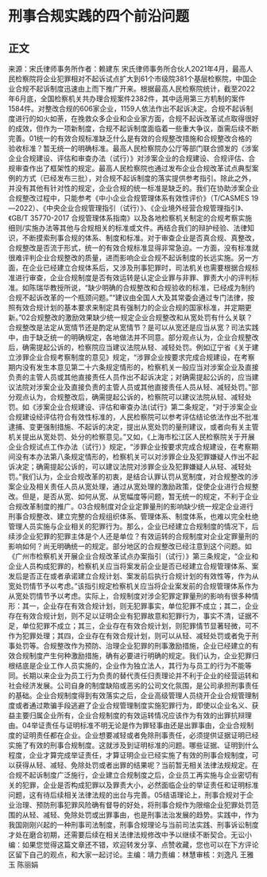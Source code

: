 # 刑事合规实践的四个前沿问题
## 正文
来源：宋氏律师事务所作者：赖建东 宋氏律师事务所合伙人2021年4月，最高人民检察院将企业犯罪相对不起诉试点扩大到61个市级院381个基层检察院，中国企业合规不起诉制度迅速由上而下推广开来。根据最高人民检察院统计，截至2022年6月底，全国检察机关共办理合规案件2382件，其中适用第三方机制的案件1584件。对整改合规的606家企业，1159人依法作出不起诉决定。合规不起诉制度进行的如火如荼，在挽救众多企业和企业家方面，合规不起诉改革试点取得很好的成效，但作为一项新制度，合规不起诉制度面临着一些重大争议，亟需后续不断完善。01统一的有效合规标准缺乏什么是有效的合规整改措施和合规整改合格的验收标准？暂无统一的明确标准。最高人民检察院办公厅等部门联合颁发的《涉案企业合规建设、评估和审查办法（试行）》对涉案企业的合规建设、合规评估、合规审查作出了框架性的规定。最高人民检察院也通过发布企业合规改革试点典型案例的方式（已经发布三批），对合规不起诉制度的落实提供参考指引。除此之外，并没有其他有针对性的规定，企业合规的统一标准是缺乏的。我们在协助涉案企业合规整改过程中，只能参考《中小企业合规管理体系有效性评价》（T/CASMES 19—2022）、《中央企业合规管理指引（试行）》、《企业境外经营合规管理指引》、《GB/T 35770-2017 合规管理体系指南》以及各地检察机关制定的合规考察实施细则/实施办法等其他与合规相关的标准或文件。再结合我们的辩护经验、法律知识，不断摸索刑事合规的体系、制度和标准。对于审查企业是否真合规、真整改，合规整改是否流于形式，统一的有效合规标准显得非常急迫。一方面，没有标准就很难评判企业合规整改的质量，进而影响企业合规不起诉制度的长远实施。另一方面，在企业已经建立合规体系后，又涉及刑事犯罪时，司法机关也需要根据合规标准进行审查，企业合规制度是否有效运转是认定企业罪与非罪、罪责大小的评判标准。如陈瑞华教授所说，“缺少明确的合规整改和合规验收的标准，已经成为制约合规不起诉改革的一个瓶颈问题。”“建议由全国人大及其常委会通过专门法律，按照有效合规计划的基本要求来制定具有强制力的企业合规的国家标准，并定期更新。”02合规整改的激励效果缺少统一规定企业合规整改和从宽处罚有什么关联？合规整改是法定从宽情节还是酌定从宽情节？是可以从宽还是应当从宽？司法实践中，由于缺乏统一的明确规定，各地做法并不同意。部分观点认为，企业合规整改后，确需提起公诉的，检察院应当建议法院从轻、减轻处罚。例如辽宁省《关于建立涉罪企业合规考察制度的意见》规定，“涉罪企业按要求完成合规建设，在考察期内没有发生本意见第二十六条规定情形的，检察机关一般应当对涉案企业及直接负责的主管人员或其他直接责任人员作出不起诉决定；对确需提起公诉的，应当建议法院对涉案企业及直接负责的主管人员或其他直接责任人员从轻、减轻处罚。”部分观点认为，合规整改后，确需提起公诉的，检察院可以建议法院从轻、减轻处罚。如《涉案企业合规建设、评估和审查办法(试行》第二条规定，“对于涉案企业合规建设经评估符合有效性标准的，人民检察院可以参考评估结论依法作出不批准逮捕、变更强制措施、不起诉的决定，提出从宽处罚的量刑建议，或者向有关主管机关提出从宽处罚、处分的检察意见。”又如，《上海市松江区人民检察院关于开展企业合规试点工作办法（试行）》规定，“涉罪企业按要求完成合规建设，在考察期间没有本办法第八条规定情形的，检察机关可以对涉罪企业及犯罪嫌疑人作出不起诉决定；确需提起公诉的，可以建议法院对涉罪企业及犯罪嫌疑人从轻、减轻处罚。”我们认为，企业合规改革的初衷，是结合认罪认罚从宽制度，对合规整改的涉案企业及相关责任人员从宽处理，通过从宽处理的激励政策，促使企业进行合规整改。但是，是否从宽、如何从宽、从宽幅度等问题，暂无统一的规定，不利于企业合规改革制度的推广。03合规制度对企业定罪量刑的影响缺少统一规定企业进行刑事合规整改、建立完整的合规组织体系、管理体系、制度体系，也难以完全杜绝管理人员实施与企业相关的犯罪行为。那么，企业已经建立合规制度的情况下，后续涉企业犯罪的犯罪主体是个人还是单位？有效运转的合规制度对企业定罪量刑的影响如何？尚无明确统一的规定。部分地区的合规整改已经注意到这个问题。如《广州市检察机关开展企业合规改革试点办案指引（试行）》第三条规定，“企业和企业人员构成犯罪的，检察机关应当将案发前企业是否已经建立合规管理体系、案发后是否正在或者承诺建立合规计划、案发前后执行合规计划的有效性等，作为从宽处罚情节予以考虑。”该指引规定检察机关应当将企业案发前的合规管理体系作为从宽处罚情节予以考虑。实际上，合规制度对涉企犯罪定罪量刑的影响有很多种情形：其一，企业存在有效合规计划，则无犯罪事实，单位犯罪不成立；其二，企业存在有效合规计划，则不足以证明企业有犯罪故意和犯罪行为，事实不清，证据不足，单位犯罪不成立；其三，企业存在有效合规计划，则犯罪情节显著轻微，可不作为犯罪处理；其四，企业存在有效合规计划，则可以从轻、减轻处罚或者免于刑事处罚等。合规整改作为预防、治理企业犯罪的刑事激励措施，企业已经建立的有效合规制度产生何种激励措施，确有必要进行明确的规定。我们认为，企业犯罪归根结底是企业工作人员实施的，企业作为独立法人，其行为与员工的行为不能等同。长期以来企业为员工行为负责的替代责任归责理论并不利于企业的经营运转和社会经济发展。公司自身的制度缺陷或恶劣的公司文化氛围，是公司承担刑事责任的基础。企业合规制度得到有效落实之后，企业高级管理人员绕开企业合规管理制度或者通过欺骗手段逃避了企业合规管理制度实施犯罪行为，即使以企业名义、获益主要归属企业所有，企业合规制度的有效运转情况应该作为有效的出罪抗辩理由。04举证责任与证明标准不明无论是作为罪轻事由还是出罪事由，企业合规制度的证明责任都在企业。企业想要减轻或者免除刑事责任，必须提供证据证明已经实施了有效的刑事合规制度。这就涉及到证明标准的问题。哪些证据、证明到什么程度，企业才算完成举证责任，才算证明企业已经实施了有效的刑事合规制度，可以获得从轻、减轻、免除处罚或者出罪的结果呢？当前暂无相关法律法规规定。在合规不起诉制度广泛施行，企业建立合规制度之后，企业员工再实施与企业密切有关的犯罪，企业是否构成犯罪以及罪责大小，必然面临企业的举证责任和证明标准问题，这有待后续相关法律法规的出台与完善。05结语理论上，刑事合规对于企业治理、预防刑事犯罪风险确有督导的好处，将刑事合规作为限缩企业犯罪处罚范围的从轻、减轻、免除处罚或出罪事由，也是刑事法治发展的趋势。实践中，作为我国刚刚兴起的一种刑事司法制度，刑事合规理论与当前司法实践、刑事诉讼制度才处在磨合初期，还需要后续在相关法律法规修改中予以继续不断契合。无讼小编：如果您觉得这篇文章还不错，欢迎转发分享、点赞收藏，您也可以在下方评论区留下自己的观点，和大家一起讨论。主编：靖力责编：林慧审核：刘逸凡 王雅玉 陈丽娟 